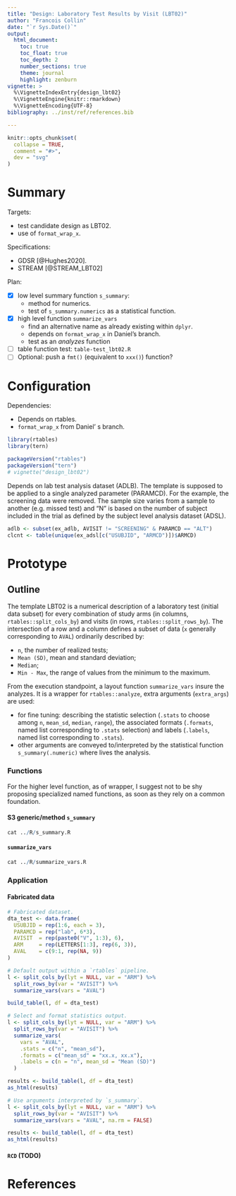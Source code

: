 ```yaml
---
title: "Design: Laboratory Test Results by Visit (LBT02)"
author: "Francois Collin"
date: "`r Sys.Date()`"
output:
  html_document:
    toc: true
    toc_float: true
    toc_depth: 2
    number_sections: true
    theme: journal
    highlight: zenburn
vignette: >
  %\VignetteIndexEntry{design_lbt02}
  %\VignetteEngine{knitr::rmarkdown}
  %\VignetteEncoding{UTF-8}
bibliography: ../inst/ref/references.bib

---
```


```r
knitr::opts_chunk$set(
  collapse = TRUE,
  comment = "#>",
  dev = "svg"
)
```

Summary
=======

Targets:

- test candidate design as LBT02.
- use of `format_wrap_x`.

Specifications:

+ GDSR [@Hughes2020].
+ STREAM [@STREAM_LBT02]

Plan:

- [x] low level summary function `s_summary`:
    + method for numerics.
    + test of `s_summary.numerics` as a statistical function.
- [x] high level function `summarize_vars`
    + find an alternative name as already existing within `dplyr`.
    + depends on `format_wrap_x` in Daniel's branch.
    + test as an *analyzes* function
- [ ] table function test: `table-test_lbt02.R`
- [ ] Optional: push a `fmt()` (equivalent to `xxx()`) function?

Configuration
=============

Dependencies:

- Depends on rtables.
- `format_wrap_x` from Daniel' s branch.

```r
library(rtables)
library(tern)

packageVersion("rtables")
packageVersion("tern")
# vignette("design_lbt02")
```

Depends on lab test analysis dataset (ADLB). The template is supposed to be
applied to a single analyzed parameter (PARAMCD). For the example, the 
screening data were removed. The sample size varies from a sample to another
(e.g. missed test) and "N" is based on the number of subject included in the
trial as defined by the subject level analysis dataset (ADSL).

```r
adlb <- subset(ex_adlb, AVISIT != "SCREENING" & PARAMCD == "ALT")
clcnt <- table(unique(ex_adsl[c("USUBJID", "ARMCD")])$ARMCD)
```

Prototype
=========

Outline  {.tabset}
------------------

The template LBT02 is a numerical description of a laboratory test
(initial data subset)
for every combination of study arms (in columns, `rtables::split_cols_by`)
and visits (in rows, `rtables::split_rows_by`).
The intersection of a row and a column defines a subset of data (`x`
generally corresponding to `AVAL`) ordinarily described by:

- `n`, the number of realized tests;
- `Mean (SD)`, mean and standard deviation;
- `Median`;
- `Min - Max`, the range of values from the minimum to the maximum.

From the execution standpoint, a layout function `summarize_vars`
insure the analyzes. It is a wrapper for `rtables::analyze`, extra arguments
(`extra_args`) are used:

- for fine tuning: describing the statistic selection
(`.stats` to choose among `n`, `mean_sd`, `median`, `range`),
the associated formats
(`.formats`, named list corresponding to `.stats` selection)
and labels (`.labels`, named list corresponding to `.stats`).
- other arguments are conveyed to/interpreted by
the statistical function `s_summary(.numeric)` where lives the analysis.

### Functions {.tabset .tabset-pills}

For the higher level function, as of wrapper, I suggest not to be shy
proposing specialized named functions, as soon as they rely on
a common foundation.

#### S3 generic/method `s_summary`

```r
cat ../R/s_summary.R
```


#### `summarize_vars`

```r
cat ../R/summarize_vars.R
```

### Application {.tabset .tabset-pills}

#### Fabricated data

```r
# Fabricated dataset.
dta_test <- data.frame(
  USUBJID = rep(1:6, each = 3),
  PARAMCD = rep("lab", 6*3),
  AVISIT  = rep(paste0("V", 1:3), 6),
  ARM     = rep(LETTERS[1:3], rep(6, 3)),
  AVAL    = c(9:1, rep(NA, 9))
)

# Default output within a `rtables` pipeline.
l <- split_cols_by(lyt = NULL, var = "ARM") %>%
  split_rows_by(var = "AVISIT") %>%
  summarize_vars(vars = "AVAL")

build_table(l, df = dta_test)

# Select and format statistics output.
l <- split_cols_by(lyt = NULL, var = "ARM") %>%
  split_rows_by(var = "AVISIT") %>%
  summarize_vars(
    vars = "AVAL",
    .stats = c("n", "mean_sd"),
    .formats = c("mean_sd" = "xx.x, xx.x"),
    .labels = c(n = "n", mean_sd = "Mean (SD)")
  )

results <- build_table(l, df = dta_test)
as_html(results)

# Use arguments interpreted by `s_summary`.
l <- split_cols_by(lyt = NULL, var = "ARM") %>%
  split_rows_by(var = "AVISIT") %>%
  summarize_vars(vars = "AVAL", na.rm = FALSE)

results <- build_table(l, df = dta_test)
as_html(results)

```

#### `RCD` (TODO)

References
==========
